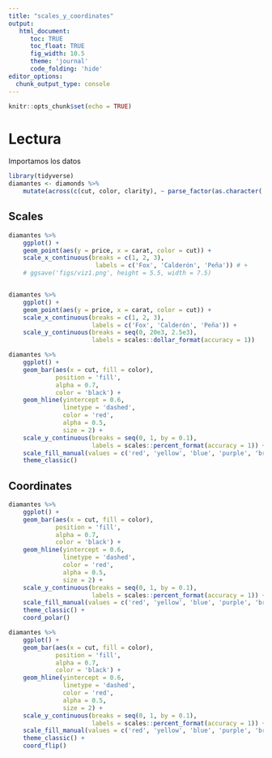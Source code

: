 ```yaml
---
title: "scales_y_coordinates"
output:
   html_document:
      toc: TRUE
      toc_float: TRUE
      fig_width: 10.5
      theme: 'journal'
      code_folding: 'hide'
editor_options: 
  chunk_output_type: console
---
```


```r
knitr::opts_chunk$set(echo = TRUE)
```

# Lectura

Importamos los datos
```r
library(tidyverse)
diamantes <- diamonds %>% 
    mutate(across(c(cut, color, clarity), ~ parse_factor(as.character(.x))))
```

## Scales
```r

diamantes %>% 
    ggplot() +
    geom_point(aes(y = price, x = carat, color = cut)) +
    scale_x_continuous(breaks = c(1, 2, 3), 
                        labels = c('Fox', 'Calderón', 'Peña')) # +
    # ggsave('figs/viz1.png', height = 5.5, width = 7.5)


diamantes %>% 
    ggplot() +
    geom_point(aes(y = price, x = carat, color = cut)) +
    scale_x_continuous(breaks = c(1, 2, 3), 
                       labels = c('Fox', 'Calderón', 'Peña')) +
    scale_y_continuous(breaks = seq(0, 20e3, 2.5e3), 
                       labels = scales::dollar_format(accuracy = 1))

diamantes %>% 
    ggplot() +
    geom_bar(aes(x = cut, fill = color), 
             position = 'fill', 
             alpha = 0.7, 
             color = 'black') +
    geom_hline(yintercept = 0.6, 
               linetype = 'dashed', 
               color = 'red', 
               alpha = 0.5, 
               size = 2) +
    scale_y_continuous(breaks = seq(0, 1, by = 0.1), 
                       labels = scales::percent_format(accuracy = 1)) +
    scale_fill_manual(values = c('red', 'yellow', 'blue', 'purple', 'brown', 'orange', 'green')) +
    theme_classic() 
```

## Coordinates
```r
diamantes %>% 
    ggplot() +
    geom_bar(aes(x = cut, fill = color), 
             position = 'fill', 
             alpha = 0.7, 
             color = 'black') +
    geom_hline(yintercept = 0.6, 
               linetype = 'dashed', 
               color = 'red', 
               alpha = 0.5, 
               size = 2) +
    scale_y_continuous(breaks = seq(0, 1, by = 0.1), 
                       labels = scales::percent_format(accuracy = 1)) +
    scale_fill_manual(values = c('red', 'yellow', 'blue', 'purple', 'brown', 'orange', 'green')) +
    theme_classic() +
    coord_polar()

diamantes %>% 
    ggplot() +
    geom_bar(aes(x = cut, fill = color), 
             position = 'fill', 
             alpha = 0.7, 
             color = 'black') +
    geom_hline(yintercept = 0.6, 
               linetype = 'dashed', 
               color = 'red', 
               alpha = 0.5, 
               size = 2) +
    scale_y_continuous(breaks = seq(0, 1, by = 0.1), 
                       labels = scales::percent_format(accuracy = 1)) +
    scale_fill_manual(values = c('red', 'yellow', 'blue', 'purple', 'brown', 'orange', 'green')) +
    theme_classic() +
    coord_flip()
```



